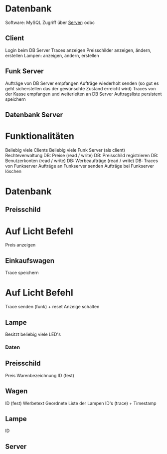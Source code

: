 = Datenbank =
Software: MySQL
Zugriff über [[Server]]: odbc

== Client ==
Login beim DB Server
Traces anzeigen
Preisschilder anzeigen, ändern, erstellen
Lampen: anzeigen, ändern, erstellen


== Funk Server ==
Aufträge von DB Server empfangen
Aufträge wiederholt senden (so gut es geht sicherstellen das der gewünschte Zustand erreicht wird)
Traces von der Kasse empfangen und weiterleiten an DB Server
Auftragsliste persistent speichern

== Datenbank Server ==
= Funktionalitäten =
Beliebig viele Clients
Beliebig viele Funk Server (als client)
Rechteverwaltung
DB: Preise (read / write)
DB: Preisschild registrieren
DB: Benutzerkonten (read / write)
DB: Werbeaufträge (read / write)
DB: Traces von Funkserver
Aufträge an Funkserver senden
Aufträge bei Funkserver löschen
= Datenbank =


== Preisschild ==
= Auf Licht Befehl =
Preis anzeigen

== Einkaufswagen ==
Trace speichern
= Auf Licht Befehl =
Trace senden (funk) + reset
Anzeige schalten

== Lampe ==
Besitzt beliebig viele LED's

=== Daten ===
== Preisschild ==
Preis
Warenbezeichnung
ID (fest)

== Wagen ==
ID (fest)
Werbetext
Geordnete Liste der Lampen ID's (trace) + Timestamp

== Lampe ==
ID

== Server ==


